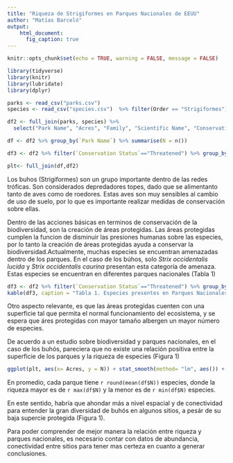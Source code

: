 ```yaml
---
title: "Riqueza de Strigiformes en Parques Nacionales de EEUU"
author: "Matías Barceló"
output: 
    html_document:
      fig_caption: true
---
```


```r
knitr::opts_chunk$set(echo = TRUE, warning = FALSE, message = FALSE)
```


```r
library(tidyverse)
library(knitr)
library(lubridate)
library(dplyr)

parks <- read_csv("parks.csv")
species <- read_csv("species.csv")  %>% filter(Order == "Strigiformes")

df2 <- full_join(parks, species) %>%  
  select("Park Name", "Acres", "Family", "Scientific Name", "Conservation Status")

df <- df2 %>% group_by(`Park Name`) %>% summarise(N = n())

df3 <- df2 %>% filter(`Conservation Status`=="Threatened") %>% group_by(`Park Name`, `Scientific Name`) %>% count() %>% select(-n)

plt<- full_join(df,df2)


```


Los buhos (Strigiformes) son un grupo importante dentro de las redes tróficas. Son considerados depredadores topes, dado que se alimentanto tanto de aves como de roedores. Estas aves son muy sensibles al cambio de uso de suelo, por lo que es importante realizar medidas de conservación sobre ellas. 

Dentro de las acciones básicas en terminos de conservación de la biodiversidad, son la creación de áreas protegidas. Las áreas protegidas cumplen la funcion de disminuir las presiones humanas sobre las especies, por lo tanto la creación de áreas protegidas ayuda a conservar la biodiversidad.Actualmente, muchas especies se encuentran amenazadas dentro de los parques. En el caso de los búhos, solo *Strix occidentalis lucida* y *Strix occidentalis caurina* presentan esta categoría de amenaza. Estas especies se encuentran en diferentes parques nacionales (Tabla 1)



```r
df3 <- df2 %>% filter(`Conservation Status`=="Threatened") %>% group_by(`Park Name`, `Scientific Name`) %>% count() %>% select(-n)
kable(df3, caption = "Tabla 1. Especies presentes en Parques Nacionales que se encuentran bajo la categoría de Amenazadas")
```

Otro aspecto relevante, es que las áreas protegidas cuenten con una superficie tal que permita el normal funcionamiento del ecosistema, y se espera que áres protegidas con mayor tamaño albergen un mayor número de especies. 

De acuerdo a un estudio sobre biodiversidad y parques nacionales, en el caso de los buhós, pareciera que no existe una relación positiva entre la superficie de los parques y la riqueza de especies (Figura 1)

```r
ggplot(plt, aes(x= Acres, y = N)) + stat_smooth(method= "lm", aes()) + geom_point() + theme_classic() + ylab("Riqueza de Especies") + xlab("Superficie Parque (Acres)") + scale_x_continuous(labels = scales::comma)

```




En promedio, cada parque tiene `r round(mean(df$N))` especies, donde la riqueza mayor es de `r max(df$N)` y la menor es de `r min(df$N)` especies.

En este sentido, habría que ahondar más a nivel espacial y de conectividad para entender la gran diversidad de buhós en algunos sitios, a pesár de su baja supercie protegida (Figura 1).

Para poder comprender de mejor manera la relación entre riqueza y parques nacionales, es necesario contar con datos de abundancia, conectividad entre sitios para tener mas certeza en cuanto a generar conclusiones. 

